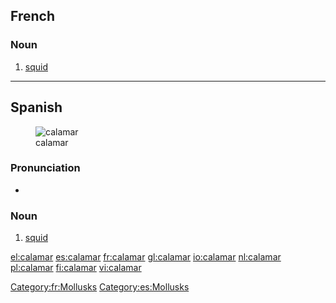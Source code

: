 ==French==

===Noun===
{{fr-noun|m}}

# [[squid]]

[[Category:fr:Mollusks]]
----
==Spanish==
{{wikipedia|lang=es}}
[[Image:Loligo vulgaris.jpg|thumb|calamar]]

===Pronunciation===
* {{IPA|/ka.laˈmaɾ/|lang=es}}

===Noun===
{{es-noun-m|pl=calamares}}

# [[squid]]

[[Category:es:Mollusks]]

[[el:calamar]]
[[es:calamar]]
[[fr:calamar]]
[[gl:calamar]]
[[io:calamar]]
[[nl:calamar]]
[[pl:calamar]]
[[fi:calamar]]
[[vi:calamar]]
